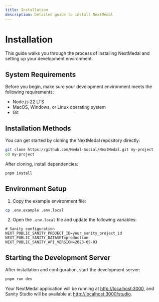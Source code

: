 ```yaml
---
title: Installation
description: Detailed guide to install NextMedal
---
```


# Installation

This guide walks you through the process of installing NextMedal and setting up your development environment.

## System Requirements

Before you begin, make sure your development environment meets the following requirements:

- Node.js 22 LTS
- MacOS, Windows, or Linux operating system
- Git

## Installation Methods

You can get started by cloning the NextMedal repository directly:

```bash
git clone https://github.com/Medal-Social/NextMedal.git my-project
cd my-project
```

After cloning, install dependencies:

```bash
pnpm install
```

## Environment Setup

1. Copy the example environment file:

```bash
cp .env.example .env.local
```

2. Open the `.env.local` file and update the following variables:

```
# Sanity configuration
NEXT_PUBLIC_SANITY_PROJECT_ID=your_sanity_project_id
NEXT_PUBLIC_SANITY_DATASET=production
NEXT_PUBLIC_SANITY_API_VERSION=2023-05-03
```

## Starting the Development Server

After installation and configuration, start the development server:

```bash
pnpm run dev
```

Your NextMedal application will be running at [http://localhost:3000](http://localhost:3000), and Sanity Studio will be available at [http://localhost:3000/studio](http://localhost:3000/studio).